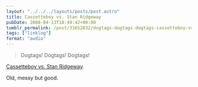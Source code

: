 ```yaml
---
layout: "../../../layouts/posts/post.astro"
title: Cassetteboy vs. Stan Ridgeway
pubDate: 2008-04-13T18:49:42+00:00
tumblr_permalink: /post/31652832/dogtags-dogtags-dogtags-cassetteboy-vs-stan
tags: ["linklog"]
format: "audio"
---
```



<YouTube id="https://www.youtube.com/watch?v=-3FlckwJb6E" />

> Dogtags! Dogtags! Dogtags!

[Cassetteboy vs. Stan Ridgeway][1].

Old, messy but good.

[1]: https://www.youtube.com/watch?v=-3FlckwJb6E
